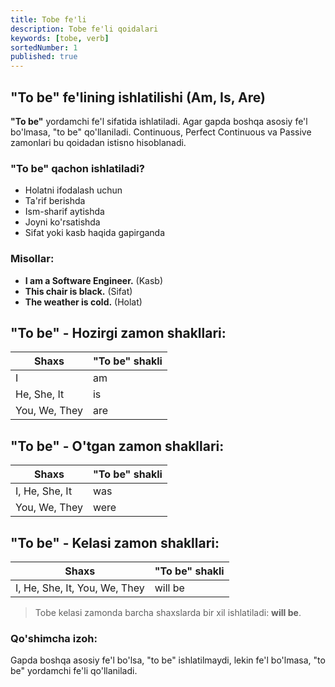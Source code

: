 ```yaml
---
title: Tobe fe'li
description: Tobe fe'li qoidalari
keywords: [tobe, verb]
sortedNumber: 1
published: true
---
```


## "To be" fe'lining ishlatilishi (Am, Is, Are)

**"To be"** yordamchi fe'l sifatida ishlatiladi. Agar gapda boshqa asosiy fe'l bo'lmasa, "to be" qo'llaniladi. Continuous, Perfect Continuous va Passive zamonlari bu qoidadan istisno hisoblanadi.

### "To be" qachon ishlatiladi?

- Holatni ifodalash uchun
- Ta'rif berishda
- Ism-sharif aytishda
- Joyni ko'rsatishda
- Sifat yoki kasb haqida gapirganda

### Misollar:

- **I am a Software Engineer.** (Kasb)
- **This chair is black.** (Sifat)
- **The weather is cold.** (Holat)

## "To be" - Hozirgi zamon shakllari:

| Shaxs         | "To be" shakli |
| ------------- | -------------- |
| I             | am             |
| He, She, It   | is             |
| You, We, They | are            |

## "To be" - O'tgan zamon shakllari:

| Shaxs          | "To be" shakli |
| -------------- | -------------- |
| I, He, She, It | was            |
| You, We, They  | were           |

## "To be" - Kelasi zamon shakllari:

| Shaxs                         | "To be" shakli |
| ----------------------------- | -------------- |
| I, He, She, It, You, We, They | will be        |

> Tobe kelasi zamonda barcha shaxslarda bir xil ishlatiladi: **will be**.

### Qo'shimcha izoh:

Gapda boshqa asosiy fe'l bo'lsa, "to be" ishlatilmaydi, lekin fe'l bo'lmasa, "to be" yordamchi fe'li qo'llaniladi.
